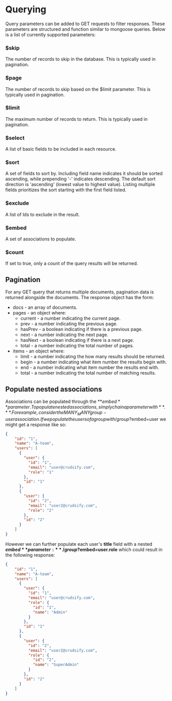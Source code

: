 # Querying

Query parameters can be added to GET requests to filter responses. These parameters are structured and function similar to mongoose queries. Below is a list of currently supported parameters:

### $skip
The number of records to skip in the database. This is typically used in pagination.

### $page
The number of records to skip based on the $limit parameter. This is typically used in pagination.

### $limit
The maximum number of records to return. This is typically used in pagination.

### $select
A list of basic fields to be included in each resource.

### $sort
A set of fields to sort by. Including field name indicates it should be sorted ascending, while prepending '-' indicates descending. The default sort direction is 'ascending' (lowest value to highest value). Listing multiple fields prioritizes the sort starting with the first field listed.

### $exclude
A list of Ids to exclude in the result.

### $embed
A set of associations to populate.

### $count
If set to true, only a count of the query results will be returned.

## Pagination
For any GET query that returns multiple documents, pagination data is returned alongside the documents. The response object has the form:

* docs - an array of documents.
* pages - an object where:
    * current - a number indicating the current page.
    * prev - a number indicating the previous page.
    * hasPrev - a boolean indicating if there is a previous page.
    * next - a number indicating the next page.
    * hasNext - a boolean indicating if there is a next page.
    * total - a number indicating the total number of pages.
* items - an object where:
    * limit - a number indicating the how many results should be returned.
    * begin - a number indicating what item number the results begin with.
    * end - a number indicating what item number the results end with.
    * total - a number indicating the total number of matching results.

## Populate nested associations
Associations can be populated through the **$embed** parameter. To populate nested associations, simply chain a parameter with **.**. For example, consider the MANY_MANY group-user association. If we populate the users of a group with /group?$embed=user we might get a response like so:

```json
{
    "id": "1",
    "name": "A-team",
    "users": [
      {
        "user": {
          "id": "1",
          "email": "user@crudsify.com",
          "role": "1"
        },
        "id": "1"
      },
      {
        "user": {
          "id": "2",
          "email": "user2@crudsify.com",
          "role": "2"
        },
        "id": "2"
      }
    ]
}
```

However we can further populate each user's **title** field with a nested **$embed** parameter: **/group?$embed=user.role** which could result in the following response:

```json
{
    "id": "1",
    "name": "A-team",
    "users": [
      {
        "user": {
          "id": "1",
          "email": "user@crudsify.com",
          "role": {
            "id": "1",
            "name": "Admin"
          }
        },
        "id": "1"
      },
      {
        "user": {
          "id": "2",
          "email": "user2@crudsify.com",
          "role": {
            "id": "2",
            "name": "SuperAdmin"
          }
        },
        "id": "2"
      }
    ]
}
```